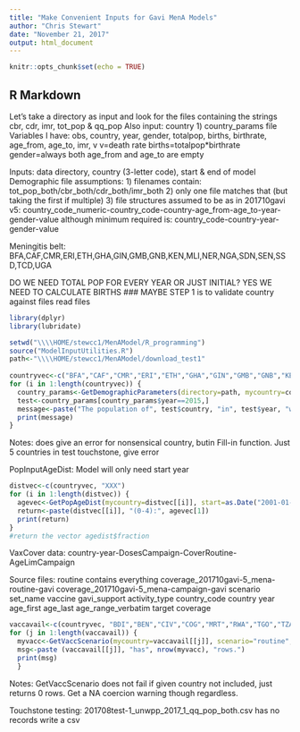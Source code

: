 ```yaml
---
title: "Make Convenient Inputs for Gavi MenA Models"
author: "Chris Stewart"
date: "November 21, 2017"
output: html_document
---
```


```r
knitr::opts_chunk$set(echo = TRUE)
```

## R Markdown

Let's take a directory as input and look for the files containing the strings cbr, cdr, imr, 
  tot_pop & qq_pop
Also input: country
1) country_params file
Variables I have: obs, country, year, gender, totalpop,	births,	birthrate,	age_from,	age_to,	imr,	v
v=death rate
births=totalpop*birthrate
gender=always both
age_from and age_to are empty

Inputs: data directory, country (3-letter code), start & end of model
Demographic file assumptions: 
1) filenames contain: tot_pop_both/cbr_both/cdr_both/imr_both
2) only one file matches that (but taking the first if multiple)
3) file structures assumed to be as in 201710gavi v5:
  country_code_numeric-country_code-country-age_from-age_to-year-gender-value
  although minimum required is:
  country_code-country-year-gender-value

Meningitis belt:
BFA,CAF,CMR,ERI,ETH,GHA,GIN,GMB,GNB,KEN,MLI,NER,NGA,SDN,SEN,SSD,TCD,UGA

DO WE NEED TOTAL POP FOR EVERY YEAR OR JUST INITIAL?  YES WE NEED TO CALCULATE BIRTHS
### MAYBE STEP 1 is to validate country against files
read files
```r
library(dplyr)
library(lubridate)

setwd("\\\\HOME/stewcc1/MenAModel/R_programming")
source("ModelInputUtilities.R")
path<-"\\\\HOME/stewcc1/MenAModel/download_test1"
  
countryvec<-c("BFA","CAF","CMR","ERI","ETH","GHA","GIN","GMB","GNB","KEN","MLI","NER","NGA","SDN","SEN","SSD","TCD","UGA")
for (i in 1:length(countryvec)) {
  country_params<-GetDemographicParameters(directory=path, mycountry=countryvec[[i]], start = as.Date("2001-01-01"), end=as.Date("2100-12-31"), fillThreshold=1) 
  test<-country_params[country_params$year==2015,]
  message<-paste("The population of", test$country, "in", test$year, "was", test$totalpop)
  print(message)
}
```
Notes:  does give an error for nonsensical country, butin Fill-in function.
Just 5 countries in test touchstone, give error


PopInputAgeDist: Model will only need start year
```r
distvec<-c(countryvec, "XXX")
for (i in 1:length(distvec)) {
  agevec<-GetPopAgeDist(mycountry=distvec[[i]], start=as.Date("2001-01-01"), directory=path)
  return<-paste(distvec[[i]], "(0-4):", agevec[1])
  print(return)
}
#return the vector agedist$fraction
```

VaxCover data:
country-year-DosesCampaign-CoverRoutine-AgeLimCampaign

Source files: routine contains everything
coverage_201710gavi-5_mena-routine-gavi
coverage_201710gavi-5_mena-campaign-gavi
scenario	set_name	vaccine	gavi_support	activity_type	country_code	country	year	age_first	age_last	age_range_verbatim	target	coverage

```r
vaccavail<-c(countryvec, "BDI","BEN","CIV","COG","MRT","RWA","TGO","TZA")
for (j in 1:length(vaccavail)) {
  myvacc<-GetVaccScenario(mycountry=vaccavail[[j]], scenario="routine", directory=path)
  msg<-paste (vaccavail[[j]], "has", nrow(myvacc), "rows.")
  print(msg)
  }
```
Notes: GetVaccScenario does not fail if given country not included, just returns 0 rows.
Get a NA coercion warning though regardless.


Touchstone testing:
201708test-1_unwpp_2017_1_qq_pop_both.csv has no records
write a csv
```r

```

